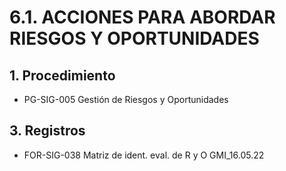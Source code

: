 # 6.1. ACCIONES PARA ABORDAR RIESGOS Y OPORTUNIDADES

## 1. Procedimiento
  - PG-SIG-005 Gestión de Riesgos y Oportunidades

## 3. Registros
  - FOR-SIG-038 Matriz de ident. eval. de R y O GMI_16.05.22

